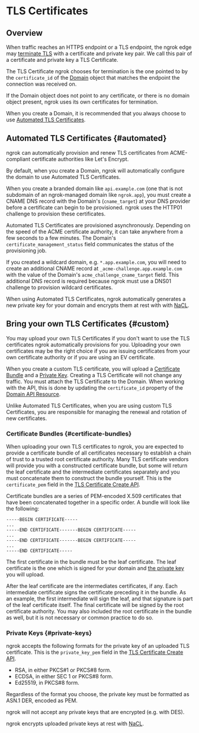 # TLS Certificates

## Overview

When traffic reaches an HTTPS endpoint or a TLS endpoint, the ngrok edge may
[terminate TLS](/network-edge/#tls-termination) with a certificate and private
key pair. We call this pair of a certificate and private key a TLS
Certificate.

The TLS Certificate ngrok chooses for termination is the one pointed to by the
`certificate_id` of the [Domain](/api/resources/reserved-domains) object that
matches the endpoint the connection was received on.

If the Domain object does not point to any certificate, or there is no domain
object present, ngrok uses its own certificates for termination.

When you create a Domain, it is recommended that you always choose to use
[Automated TLS Certificates](#automated).

## Automated TLS Certificates {#automated}

ngrok can automatically provision and renew TLS certificates from
ACME-compliant certificate authorities like Let's Encrypt.

By default, when you create a Domain, ngrok will
automatically configure the domain to use Automated TLS Certificates.

When you create a branded domain like `api.example.com` (one that is not
subdomain of an ngrok-managed domain like `ngrok.app`), you must create a CNAME
DNS record with the Domain's (`cname_target`) at your DNS provider before a
certificate can begin to be provisioned. ngrok uses the HTTP01 challenge to
provision these certificates.

Automated TLS Certificates are provisioned asynchronously. Depending on the
speed of the ACME certificate authority, it can take anywhere from a few
seconds to a few minutes. The Domain's `certificate_management_status` field
communicates the status of the provisioning job.

If you created a wildcard domain, e.g. `*.app.example.com`, you will need to
create an additional CNAME record at `_acme-challenge.app.example.com` with the
value of the Domain's `acme_challenge_cname_target` field. This additional DNS
record is required because ngrok must use a DNS01 challenge to provision
wildcard certificates.

When using Automated TLS Certificates, ngrok automatically generates a new
private key for your domain and encrypts them at rest with with
[NaCL](https://nacl.cr.yp.to/).

## Bring your own TLS Certificates {#custom}

You may upload your own TLS Certificates if you don't want to use the TLS
certificates ngrok automatically provisions for you. Uploading your own
certificates may be the right choice if you are issuing certificates from your
own certificate authority or if you are using an EV certificate.

When you create a custom TLS certificate, you will upload a [Certificate
Bundle](#certificate-bundles) and a [Private Key](#private-keys). Creating a TLS
Certificate will not change any traffic. You must attach the TLS Certificate to
the Domain. When working with the API, this is done by updating the
`certificate_id` property of the [Domain API
Resource](/api/resources/reserved-domains).

Unlike Automated TLS Certificates, when you are using custom TLS Certificates,
you are responsible for managing the renewal and rotation of new certificates.

### Certificate Bundles {#certificate-bundles}

When uploading your own TLS certificates to ngrok, you are expected to provide
a certificate bundle of all certificates necessary to establish a chain of
trust to a trusted root certificate authority. Many TLS certificate vendors
will provide you with a constructed certificate bundle, but some will return
the leaf certificate and the intermediate certificates separately and you must
concatenate them to construct the bundle yourself. This is the
`certificate_pem` field in the [TLS Certificate Create
API](/api/resources/tls-certificates/).

Certificate bundles are a series of PEM-encoded X.509 certificates that have
been concatenated together in a specific order. A bundle will look like the
following:

```pem
-----BEGIN CERTIFICATE-----
...
-----END CERTIFICATE-------BEGIN CERTIFICATE-----
...
-----END CERTIFICATE-------BEGIN CERTIFICATE-----
...
-----END CERTIFICATE-----
```

The first certificate in the bundle must be the leaf certificate. The leaf
certificate is the one which is signed for your domain and [the private
key](#private-keys) you will upload.

After the leaf certificate are the intermediates certificates, if any. Each
intermediate certificate signs the certificate preceding it in the bundle. As
an example, the first intermediate will sign the leaf, and that signature is
part of the leaf certificate itself. The final certificate will be signed by
the root certificate authority. You may also included the root certificate in
the bundle as well, but it is not necessary or common practice to do so.

### Private Keys {#private-keys}

ngrok accepts the following formats for the private key of an uploaded TLS
certificate. This is the `private_key_pem` field in the [TLS Certificate Create
API](/api/resources/tls-certificates/).

- RSA, in either PKCS#1 or PKCS#8 form.
- ECDSA, in either SEC 1 or PKCS#8 form.
- Ed25519, in PKCS#8 form.

Regardless of the format you choose, the private key must be formatted as ASN.1
DER, encoded as PEM.

ngrok will not accept any private keys that are encrypted (e.g. with DES).

ngrok encrypts uploaded private keys at rest with [NaCL](https://nacl.cr.yp.to/).
